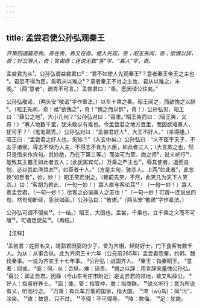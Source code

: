 ```yaml
---
---
---
```

title: 孟尝君使公孙弘观秦王
---



*齐策四通篇奇秀。奇在秀，秀又在奇。使人先观，奇；昭王先闻，奇；欲愧以辞，奇；好三等人，奇；笑谢奇；连说无数“客”字、“寡人”字，奇。*

孟尝君为从¹。公孙弘谓益尝君曰²：“君不如使人先观秦王³？意者秦王帝王之主也⁴。君恐不得为臣，奚暇从以难之⁵？意者秦王不肖之主也，君从以难之，未晚。”（两“意者”，疏秀不可言。）孟尝君曰：“善。愿因请公往矣。”

公孙弘敬诺，（两头安“敬诺”字作章法。）以车十乘之秦。昭王闻之，而欲愧之以辞⁶。（昭王先闻，奇！祗“欲愧之”，奇！“愧之而以辞”，奇！）公孙弘见，昭王曰：“薛公之地⁷，大小几何？”公孙弘对曰：“百里。”昭王笑而曰：（昭王笑，又奇！）“寡人地数千里，犹未敢以有难也。今孟尝君之地方百里，而因欲难寡人，犹可乎？”（笔笔蔬秀。）公孙弘对曰：“孟尝君好人⁸，大王不好人。”（来得捷。）昭王曰：“孟尝君之好人也，奚如？”（入玄中矣。）公孙弘曰：“义不臣乎天子，不友乎诸侯，得志不惭为人主，不得志不肯为人臣，如此者三人；（大言欺之也，然只是借来作宾句。其妙绝，乃在下第三等。）而治可为管、商之师⁹，说义听行¹⁰，能致其主霸王如此者五人；（此犹属宾句。）万乘之严主也¹¹，辱其使者，退而自刎，必以其血洿其衣¹²，如臣者十人。”（方是主句，骇杀人。上两“如此者”，此忽换“如臣者”，妙，妙！）昭王笑而谢之，（赖前先笑，不然，此笑几为天下人笑杀。）曰：“客胡为若此，（一句一妙！）寡人直与客论耳¹³！（一句一妙！）寡人善孟尝君，（一句一妙！）欲客之必谕寡人之志也！”（一句一妙！可谓一连说出四句，然句旬断续，急状如画。）公孙弘曰：“敬诺。”（两头安“敬诺”字作章法。）

公孙弘可谓不侵矣¹⁴。（一结。）昭王，大国也。孟尝，千乘也。立千乘之义而不可陵¹⁵，可谓足使矣¹⁶。（再结。）

【注释】

¹孟尝君：姓田名文，靖郭君田婴的少子，曾为齐相，轻财好士，门下食客有数千人。为从：从事合纵。此为齐闵王十六年（公元前285年）孟尝君怨秦，约韩、魏伐秦事。一说为齐宣王十七年事。
²公孙弘：战国齐人。
³秦王：指秦昭王。
⁴意者：抑或。
⁵奚：何。从：合纵。难；诘贵。
⁶愧之以辞：用言辞来羞愧公孙弘。
⁷薛公：即孟尝君。因薛（今山东枣庄市附近）是孟尝君的领地，故又叫薛公。
⁸好人：指喜好养士。
⁹面：能。管：指管仲。商：指商鞅。
¹⁰说义听行：意为所说有义，听而行之。
¹¹万乘：有兵车万乘的国家，指大国。
¹²洿（wū鸟）：同“污”，涂染。
¹³直：故意、只不过。
¹⁴不侵：不可侵辱。
¹⁵陵：欺侮。
¹⁶足：犹能。